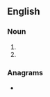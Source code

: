 {{also|carhop|car hop}}
==English==

===Noun===
{{en-noun}}

# {{alternative form of|en|car hop}}
# {{attributive form of|en|car hop}}

===Anagrams===
* {{anagrams|en|a=achopr|Chopra|coprah|paroch}}